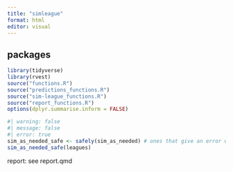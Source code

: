 ```yaml
---
title: "simleague"
format: html
editor: visual
---
```


## packages

```r
library(tidyverse)
library(rvest)
source("functions.R")
source("predictions_functions.R")
source("sim-league_functions.R")
source("report_functions.R")
options(dplyr.summarise.inform = FALSE)
```

```r
#| warning: false
#| message: false
#| error: true
sim_as_needed_safe <- safely(sim_as_needed) # ones that give an error will be ignored
sim_as_needed_safe(leagues)  

```

report: see report.qmd
